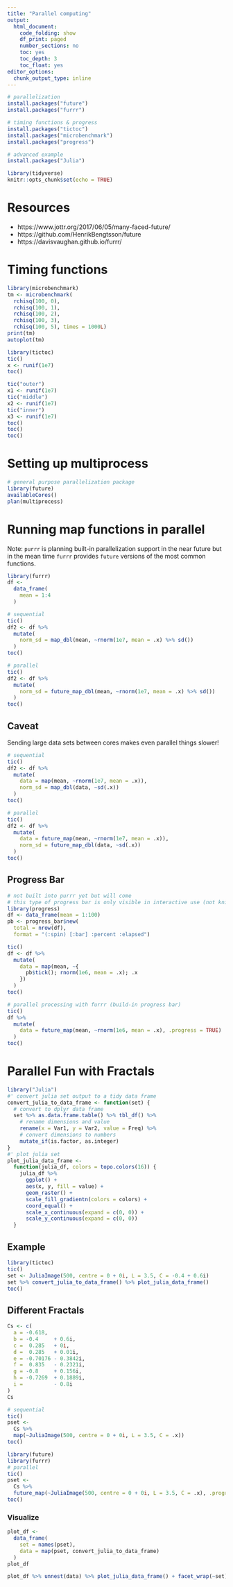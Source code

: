 ```yaml
---
title: "Parallel computing"
output:
  html_document:
    code_folding: show
    df_print: paged
    number_sections: no
    toc: yes
    toc_depth: 3
    toc_float: yes
editor_options:
  chunk_output_type: inline
---
```



```r
# parallelization
install.packages("future")
install.packages("furrr")

# timing functions & progress
install.packages("tictoc")
install.packages("microbenchmark")
install.packages("progress")

# advanced example
install.packages("Julia")
```


```r
library(tidyverse)
knitr::opts_chunk$set(echo = TRUE)
```

# Resources

 - https://www.jottr.org/2017/06/05/many-faced-future/
 - https://github.com/HenrikBengtsson/future
 - https://davisvaughan.github.io/furrr/

# Timing functions

```r
library(microbenchmark)
tm <- microbenchmark(
  rchisq(100, 0),
  rchisq(100, 1),
  rchisq(100, 2),
  rchisq(100, 3),
  rchisq(100, 5), times = 1000L)
print(tm)
autoplot(tm)
```

```r
library(tictoc)
tic()
x <- runif(1e7)
toc()

tic("outer")
x1 <- runif(1e7)
tic("middle")
x2 <- runif(1e7)
tic("inner")
x3 <- runif(1e7)
toc()
toc()
toc()
```

# Setting up multiprocess

```r
# general purpose parallelization package
library(future)
availableCores()
plan(multiprocess)
```

# Running map functions in parallel

Note: `purrr` is planning built-in parallelization support in the near future but in the mean time `furrr` provides `future` versions of the most common functions.

```r
library(furrr)
df <- 
  data_frame(
    mean = 1:4
  )

# sequential
tic()
df2 <- df %>% 
  mutate(
    norm_sd = map_dbl(mean, ~rnorm(1e7, mean = .x) %>% sd())
  )
toc()

# parallel
tic()
df2 <- df %>% 
  mutate(
    norm_sd = future_map_dbl(mean, ~rnorm(1e7, mean = .x) %>% sd())
  )
toc()
```

## Caveat

Sending large data sets between cores makes even parallel things slower!

```r
# sequential
tic()
df2 <- df %>% 
  mutate(
    data = map(mean, ~rnorm(1e7, mean = .x)),
    norm_sd = map_dbl(data, ~sd(.x))
  )
toc()

# parallel
tic()
df2 <- df %>% 
  mutate(
    data = future_map(mean, ~rnorm(1e7, mean = .x)),
    norm_sd = future_map_dbl(data, ~sd(.x))
  )
toc()
```

## Progress Bar

```r
# not built into purrr yet but will come
# this type of progress bar is only visible in interactive use (not knitted)
library(progress)
df <- data_frame(mean = 1:100)
pb <- progress_bar$new(
  total = nrow(df), 
  format = "(:spin) [:bar] :percent :elapsed")

tic()
df <- df %>% 
  mutate(
    data = map(mean, ~{
      pb$tick(); rnorm(1e6, mean = .x); .x
    })
  )
toc()
```

```r
# parallel processing with furrr (build-in progress bar)
tic()
df %>% 
  mutate(
    data = future_map(mean, ~rnorm(1e6, mean = .x), .progress = TRUE)
  )
toc()
```


# Parallel Fun with Fractals

```r
library("Julia")
#' convert julia set output to a tidy data frame
convert_julia_to_data_frame <- function(set) {
  # convert to dplyr data frame
  set %>% as.data.frame.table() %>% tbl_df() %>%
    # rename dimensions and value
    rename(x = Var1, y = Var2, value = Freq) %>%
    # convert dimensions to numbers
    mutate_if(is.factor, as.integer)
}
#' plot julia set
plot_julia_data_frame <-
  function(julia_df, colors = topo.colors(16)) {
    julia_df %>%
      ggplot() +
      aes(x, y, fill = value) +
      geom_raster() +
      scale_fill_gradientn(colors = colors) +
      coord_equal() +
      scale_x_continuous(expand = c(0, 0)) +
      scale_y_continuous(expand = c(0, 0))
  }
```

## Example

```r
library(tictoc)
tic()
set <- JuliaImage(500, centre = 0 + 0i, L = 3.5, C = -0.4 + 0.6i)
set %>% convert_julia_to_data_frame() %>% plot_julia_data_frame()
toc()
```

## Different Fractals

```r
Cs <- c(
  a = -0.618,
  b = -0.4     + 0.6i,
  c =  0.285   + 0i,
  d =  0.285   + 0.01i,
  e = -0.70176 - 0.3842i,
  f =  0.835   - 0.2321i,
  g = -0.8     + 0.156i,
  h = -0.7269  + 0.1889i,
  i =          - 0.8i
)
Cs
```

```r
# sequential
tic()
pset <- 
  Cs %>%
  map(~JuliaImage(500, centre = 0 + 0i, L = 3.5, C = .x))
toc()
```

```r
library(future)
library(furrr)
# parallel
tic()
pset <- 
  Cs %>%
  future_map(~JuliaImage(500, centre = 0 + 0i, L = 3.5, C = .x), .progress = TRUE)
toc()
```

### Visualize

```r
plot_df <-
  data_frame(
    set = names(pset),
    data = map(pset, convert_julia_to_data_frame)
  ) 
plot_df
```

```r
plot_df %>% unnest(data) %>% plot_julia_data_frame() + facet_wrap(~set)
```


